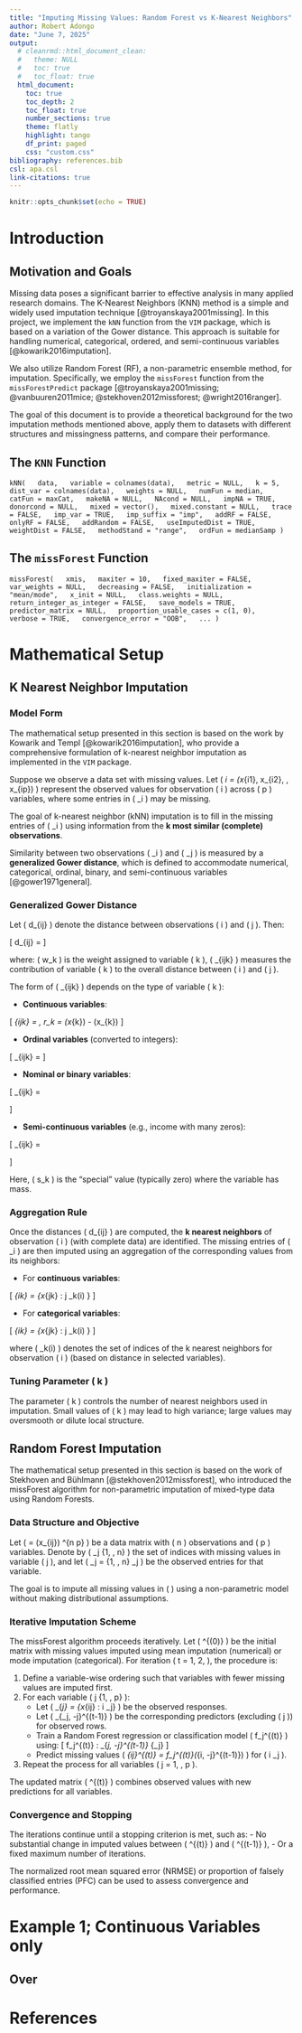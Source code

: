 ```yaml
---
title: "Imputing Missing Values: Random Forest vs K-Nearest Neighbors"
author: Robert Adongo  
date: "June 7, 2025"
output:
  # cleanrmd::html_document_clean:
  #   theme: NULL
  #   toc: true
  #   toc_float: true
  html_document:
    toc: true
    toc_depth: 2
    toc_float: true
    number_sections: true
    theme: flatly
    highlight: tango
    df_print: paged
    css: "custom.css"
bibliography: references.bib
csl: apa.csl
link-citations: true
---
```


```r
knitr::opts_chunk$set(echo = TRUE)
```

# Introduction
## Motivation and Goals 
Missing data poses a significant barrier to effective analysis in many applied research domains. The K-Nearest Neighbors (KNN) method is a simple and widely used imputation technique [@troyanskaya2001missing]. In this project, we implement the `kNN` function from the `VIM` package, which is based on a variation of the Gower distance. This approach is suitable for handling numerical, categorical, ordered, and semi-continuous variables [@kowarik2016imputation].

We also utilize Random Forest (RF), a non-parametric ensemble method, for imputation. Specifically, we employ the `missForest` function from the `missForestPredict` package [@troyanskaya2001missing; @vanbuuren2011mice; @stekhoven2012missforest; @wright2016ranger].

The goal of this document is to provide a theoretical background for the two imputation methods mentioned above, apply them to datasets with different structures and missingness patterns, and compare their performance.

## The `KNN` Function
`kNN(
  data,
  variable = colnames(data),
  metric = NULL,
  k = 5,
  dist_var = colnames(data),
  weights = NULL,
  numFun = median,
  catFun = maxCat,
  makeNA = NULL,
  NAcond = NULL,
  impNA = TRUE,
  donorcond = NULL,
  mixed = vector(),
  mixed.constant = NULL,
  trace = FALSE,
  imp_var = TRUE,
  imp_suffix = "imp",
  addRF = FALSE,
  onlyRF = FALSE,
  addRandom = FALSE,
  useImputedDist = TRUE,
  weightDist = FALSE,
  methodStand = "range",
  ordFun = medianSamp
)`

## The `missForest` Function
`missForest(
  xmis,
  maxiter = 10,
  fixed_maxiter = FALSE,
  var_weights = NULL,
  decreasing = FALSE,
  initialization = "mean/mode",
  x_init = NULL,
  class.weights = NULL,
  return_integer_as_integer = FALSE,
  save_models = TRUE,
  predictor_matrix = NULL,
  proportion_usable_cases = c(1, 0),
  verbose = TRUE,
  convergence_error = "OOB",
  ...
)`

# Mathematical Setup
## K Nearest Neighbor Imputation

### Model Form
The mathematical setup presented in this section is based on the work by Kowarik and Templ [@kowarik2016imputation], who provide a comprehensive formulation of k-nearest neighbor imputation as implemented in the `VIM` package.

Suppose we observe a data set with missing values. Let \( \mathbf{x}_i = (x_{i1}, x_{i2}, \dots, x_{ip}) \) represent the observed values for observation \( i \) across \( p \) variables, where some entries in \( \mathbf{x}_i \) may be missing.

The goal of k-nearest neighbor (kNN) imputation is to fill in the missing entries of \( \mathbf{x}_i \) using information from the **k most similar (complete) observations**.

Similarity between two observations \( \mathbf{x}_i \) and \( \mathbf{x}_j \) is measured by a **generalized Gower distance**, which is defined to accommodate numerical, categorical, ordinal, binary, and semi-continuous variables [@gower1971general].

### Generalized Gower Distance

Let \( d_{ij} \) denote the distance between observations \( i \) and \( j \). Then:

\[
d_{ij} = \frac{\sum_{k=1}^p w_k \delta_{ijk}}{\sum_{k=1}^p w_k}
\]

where:
 \( w_k \geq 0 \) is the weight assigned to variable \( k \),
 \( \delta_{ijk} \in [0, 1] \) measures the contribution of variable \( k \) to the overall distance between \( i \) and \( j \).

The form of \( \delta_{ijk} \) depends on the type of variable \( k \):

- **Continuous variables**:

\[
\delta_{ijk} = \frac{|x_{ik} - x_{jk}|}{r_k}, \quad \text{where } r_k = \max(x_{\cdot k}) - \min(x_{\cdot k})
\]

- **Ordinal variables** (converted to integers):

\[
\delta_{ijk} = \frac{|x_{ik} - x_{jk}|}{r_k}
\]

- **Nominal or binary variables**:

\[
\delta_{ijk} =
\begin{cases}
0, & \text{if } x_{ik} = x_{jk} \\
1, & \text{otherwise}
\end{cases}
\]

- **Semi-continuous variables** (e.g., income with many zeros):

\[
\delta_{ijk} =
\begin{cases}
0, & \text{if } x_{ik} = s_k \text{ and } x_{jk} = s_k \\
1, & \text{if exactly one of } x_{ik}, x_{jk} \text{ equals } s_k \\
\frac{|x_{ik} - x_{jk}|}{r_k}, & \text{if } x_{ik} \neq s_k \text{ and } x_{jk} \neq s_k
\end{cases}
\]

Here, \( s_k \) is the “special” value (typically zero) where the variable has mass.

### Aggregation Rule

Once the distances \( d_{ij} \) are computed, the **k nearest neighbors** of observation \( i \) (with complete data) are identified. The missing entries of \( \mathbf{x}_i \) are then imputed using an aggregation of the corresponding values from its neighbors:

- For **continuous variables**:

\[
\hat{x}_{ik} = \text{median}\left\{x_{jk} : j \in \mathcal{N}_k(i) \right\}
\]

- For **categorical variables**:

\[
\hat{x}_{ik} = \text{mode}\left\{x_{jk} : j \in \mathcal{N}_k(i) \right\}
\]

where \( \mathcal{N}_k(i) \) denotes the set of indices of the k nearest neighbors for observation \( i \) (based on distance in selected variables).

### Tuning Parameter \( k \)

The parameter \( k \in \mathbb{N} \) controls the number of nearest neighbors used in imputation. Small values of \( k \) may lead to high variance; large values may oversmooth or dilute local structure.

## Random Forest Imputation

The mathematical setup presented in this section is based on the work of Stekhoven and Bühlmann [@stekhoven2012missforest], who introduced the missForest algorithm for non-parametric imputation of mixed-type data using Random Forests.

### Data Structure and Objective

Let \( \mathbf{X} = (x_{ij}) \in \mathbb{R}^{n \times p} \) be a data matrix with \( n \) observations and \( p \) variables. Denote by \( \mathcal{M}_j \subseteq \{1, \dots, n\} \) the set of indices with missing values in variable \( j \), and let \( \mathcal{O}_j = \{1, \dots, n\} \setminus \mathcal{M}_j \) be the observed entries for that variable.

The goal is to impute all missing values in \( \mathbf{X} \) using a non-parametric model without making distributional assumptions.

### Iterative Imputation Scheme

The missForest algorithm proceeds iteratively. Let \( \mathbf{X}^{(0)} \) be the initial matrix with missing values imputed using mean imputation (numerical) or mode imputation (categorical). For iteration \( t = 1, 2, \dots \), the procedure is:

1. Define a variable-wise ordering such that variables with fewer missing values are imputed first.
2. For each variable \( j \in \{1, \dots, p\} \):
   - Let \( \mathbf{Y}_{\mathcal{O}_j} = \{x_{ij} : i \in \mathcal{O}_j\} \) be the observed responses.
   - Let \( \mathbf{X}_{\mathcal{O}_j, -j}^{(t-1)} \) be the corresponding predictors (excluding \( j \)) for observed rows.
   - Train a Random Forest regression or classification model \( f_j^{(t)} \) using:
     \[
     f_j^{(t)} : \mathbf{X}_{\mathcal{O}_j, -j}^{(t-1)} \rightarrow \mathbf{Y}_{\mathcal{O}_j}
     \]
   - Predict missing values \( \hat{x}_{ij}^{(t)} = f_j^{(t)}(\mathbf{X}_{i, -j}^{(t-1)}) \) for \( i \in \mathcal{M}_j \).
3. Repeat the process for all variables \( j = 1, \dots, p \).

The updated matrix \( \mathbf{X}^{(t)} \) combines observed values with new predictions for all variables.

### Convergence and Stopping

The iterations continue until a stopping criterion is met, such as:
- No substantial change in imputed values between \( \mathbf{X}^{(t)} \) and \( \mathbf{X}^{(t-1)} \),
- Or a fixed maximum number of iterations.

The normalized root mean squared error (NRMSE) or proportion of falsely classified entries (PFC) can be used to assess convergence and performance.


# Example 1; Continuous Variables only
## Over
# References